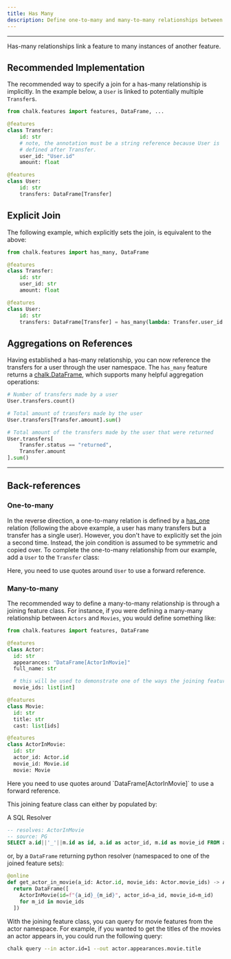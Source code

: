 ```yaml
---
title: Has Many
description: Define one-to-many and many-to-many relationships between feature classes.
---
```



---

Has-many relationships link a feature to many instances of another feature.

## Recommended Implementation

The recommended way to specify a join for a has-many relationship is implicitly. In the
example below, a `User` is linked to potentially multiple `Transfer`s.

```py
from chalk.features import features, DataFrame, ...

@features
class Transfer:
    id: str
    # note, the annotation must be a string reference because User is
    # defined after Transfer.
    user_id: "User.id"
    amount: float

@features
class User:
    id: str
    transfers: DataFrame[Transfer]
```

## Explicit Join

The following example, which explicitly sets the join, is equivalent to the above:

```py
from chalk.features import has_many, DataFrame

@features
class Transfer:
    id: str
    user_id: str
    amount: float

@features
class User:
    id: str
    transfers: DataFrame[Transfer] = has_many(lambda: Transfer.user_id == User.id)
```

## Aggregations on References

Having established a has-many relationship, you can now reference the transfers for
a user through the user namespace. The `has_many` feature returns a [chalk.DataFrame](/docs/dataframe),
which supports many helpful aggregation operations:

```py
# Number of transfers made by a user
User.transfers.count()

# Total amount of transfers made by the user
User.transfers[Transfer.amount].sum()

# Total amount of the transfers made by the user that were returned
User.transfers[
    Transfer.status == "returned",
    Transfer.amount
].sum()
```

---

## Back-references

### One-to-many

In the reverse direction, a one-to-many relation is defined by a [has_one](/docs/has-one)
relation (following the above example, a user has many transfers but a transfer has a
single user). However, you don't have to explicitly set the join a second time. Instead,
the join condition is assumed to be symmetric and copied over. To complete the one-to-many
relationship from our example, add a `User` to the `Transfer` class:

<PyDiffEditor html={manyToOneDiff} />

<TipInfo>Here, you need to use quotes around `User` to use a forward reference.</TipInfo>

[//]: # (Alternatively, you could define the join condition on the same)

[//]: # (side, and add the [DataFrame]&#40;/docs/dataframe&#41; to the `User` class:)

[//]: # ()
[//]: # (<PyDiffEditor html={oneToManyDiff} />)

[//]: # (<TipInfo>Again, you need to use quotes around `User` deal with forward references.</TipInfo>)

### Many-to-many

The recommended way to define a many-to-many relationship is through a joining feature class.
For instance, if you were defining a many-many relationship between `Actors` and `Movies`, you
would define something like:

```python
from chalk.features import features, DataFrame

@features
class Actor:
  id: str
  appearances: "DataFrame[ActorInMovie]"
  full_name: str

  # this will be used to demonstrate one of the ways the joining feature can be populated
  movie_ids: list[int]

@features
class Movie:
  id: str
  title: str
  cast: list[ids]

@features
class ActorInMovie:
  id: str
  actor_id: Actor.id
  movie_id: Movie.id
  movie: Movie
```

<TipInfo>
  Here you need to use quotes around `DataFrame[ActorInMovie]` to use a forward reference.
</TipInfo>

This joining feature class can either by populated by:

A SQL Resolver
```sql
-- resolves: ActorInMovie
-- source: PG
SELECT a.id||'_'||m.id as id, a.id as actor_id, m.id as movie_id FROM actors a CROSS JOIN movies m;
```

or, by a `DataFrame` returning python resolver (namespaced to one of the joined feature sets):

```python
@online
def get_actor_in_movie(a_id: Actor.id, movie_ids: Actor.movie_ids) -> Actor.appearances:
  return DataFrame([
    ActorInMovie(id=f"{a_id}_{m_id}", actor_id=a_id, movie_id=m_id)
    for m_id in movie_ids
  ])

```

With the joining feature class, you can query for movie features from the actor namespace. For example, if you wanted to
get the titles of the movies an actor appears in, you could run the following query:

```sh
chalk query --in actor.id=1 --out actor.appearances.movie.title
```
